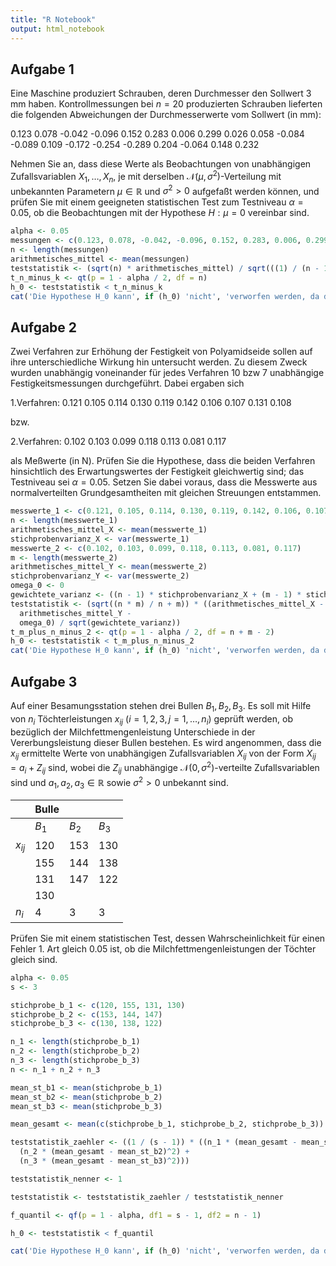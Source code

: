 ```yaml
---
title: "R Notebook"
output: html_notebook
---
```


## Aufgabe 1
Eine Maschine produziert Schrauben, deren Durchmesser den Sollwert 3 mm haben. Kontrollmessungen bei $n = 20$ produzierten Schrauben lieferten die folgenden Abweichungen der Durchmesserwerte vom Sollwert (in mm):

0.123 0.078 -0.042 -0.096 0.152 0.283 0.006 0.299 0.026 0.058 -0.084 -0.089 0.109 -0.172 -0.254 -0.289 0.204 -0.064 0.148 0.232

Nehmen Sie an, dass diese Werte als Beobachtungen von unabhängigen Zufallsvariablen $X_1, \ldots, X_n$, je mit derselben $\mathcal{N}(\mu, \sigma^2)$-Verteilung mit unbekannten Parametern $\mu\in\mathbb{R}$ und $\sigma^2 > 0$ aufgefaßt werden können, und prüfen Sie mit einem geeigneten statistischen Test zum Testniveau $\alpha = 0.05$, ob die Beobachtungen mit der Hypothese $H : \mu = 0$ vereinbar sind.
```r
alpha <- 0.05
messungen <- c(0.123, 0.078, -0.042, -0.096, 0.152, 0.283, 0.006, 0.299, 0.026, 0.058, -0.084, -0.089, 0.109, -0.172, -0.254, -0.289, 0.204, -0.064, 0.148, 0.232)
n <- length(messungen)
arithmetisches_mittel <- mean(messungen)
teststatistik <- (sqrt(n) * arithmetisches_mittel) / sqrt(((1) / (n - 1)) * sum((messungen - arithmetisches_mittel)^2))
t_n_minus_k <- qt(p = 1 - alpha / 2, df = n)
h_0 <- teststatistik < t_n_minus_k
cat('Die Hypothese H_0 kann', if (h_0) 'nicht', 'verworfen werden, da die Teststatistik T(X) =', teststatistik, if (h_0) 'kleiner' else 'groesser', 'als das 1-alpha Quantil der t-Verteilung =', t_n_minus_k, 'ist.')
```
## Aufgabe 2
Zwei Verfahren zur Erhöhung der Festigkeit von Polyamidseide sollen auf ihre unterschiedliche Wirkung hin untersucht werden. Zu diesem Zweck wurden unabhängig voneinander für jedes Verfahren 10 bzw 7 unabhängige Festigkeitsmessungen durchgeführt. Dabei ergaben sich

1.Verfahren: 0.121 0.105 0.114 0.130 0.119 0.142 0.106 0.107 0.131 0.108

bzw.

2.Verfahren: 0.102 0.103 0.099 0.118 0.113 0.081 0.117

als Meßwerte (in N). Prüfen Sie die Hypothese, dass die beiden Verfahren hinsichtlich des Erwartungswertes der Festigkeit gleichwertig sind; das Testniveau sei $\alpha = 0.05$. Setzen Sie
dabei voraus, dass die Messwerte aus normalverteilten Grundgesamtheiten mit gleichen Streuungen entstammen.
```r
messwerte_1 <- c(0.121, 0.105, 0.114, 0.130, 0.119, 0.142, 0.106, 0.107, 0.131, 0.108)
n <- length(messwerte_1)
arithmetisches_mittel_X <- mean(messwerte_1)
stichprobenvarianz_X <- var(messwerte_1)
messwerte_2 <- c(0.102, 0.103, 0.099, 0.118, 0.113, 0.081, 0.117)
m <- length(messwerte_2)
arithmetisches_mittel_Y <- mean(messwerte_2)
stichprobenvarianz_Y <- var(messwerte_2)
omega_0 <- 0
gewichtete_varianz <- ((n - 1) * stichprobenvarianz_X + (m - 1) * stichprobenvarianz_Y) / (n + m - 2)
teststatistik <- (sqrt((n * m) / n + m)) * ((arithmetisches_mittel_X -
  arithmetisches_mittel_Y -
  omega_0) / sqrt(gewichtete_varianz))
t_m_plus_n_minus_2 <- qt(p = 1 - alpha / 2, df = n + m - 2)
h_0 <- teststatistik < t_m_plus_n_minus_2
cat('Die Hypothese H_0 kann', if (h_0) 'nicht', 'verworfen werden, da die Teststatistik T(X) =', teststatistik, if (h_0) 'kleiner' else 'groesser', 'als das 1-alpha Quantil der t-Verteilung =', t_m_plus_n_minus_2, 'ist.')
```
## Aufgabe 3
Auf einer Besamungsstation stehen drei Bullen $B_1, B_2, B_3$.
Es soll mit Hilfe von $n_i$ Töchterleistungen $x_{ij}$ $(i = 1, 2, 3, j = 1, \ldots, n_i)$ geprüft werden, ob bezüglich der Milchfettmengenleistung Unterschiede in der Vererbungsleistung dieser Bullen bestehen.
Es wird angenommen, dass die $x_{ij}$ ermittelte Werte von unabhängigen Zufallsvariablen $X_{ij}$ von der Form $X_{ij} = a_i +Z_{ij}$ sind, wobei die $Z_{ij}$ unabhängige $\mathcal{N}(0, \sigma^2)$-verteilte Zufallsvariablen sind und $a_1, a_2, a_3 \in\mathbb{R}$ sowie $\sigma^2 > 0$ unbekannt sind.

|          | Bulle |       |       |
|----------|-------|-------|-------|
|          | $B_1$ | $B_2$ | $B_3$ |
| $x_{ij}$ | 120   | 153   | 130   |
|          | 155   | 144   | 138   |
|          | 131   | 147   | 122   |
|          | 130   |       |       |
| $n_i$    | 4     | 3     | 3     |

Prüfen Sie mit einem statistischen Test, dessen Wahrscheinlichkeit für einen Fehler 1. Art gleich 0.05 ist, ob die Milchfettmengenleistungen der Töchter gleich sind.
```r
alpha <- 0.05
s <- 3

stichprobe_b_1 <- c(120, 155, 131, 130)
stichprobe_b_2 <- c(153, 144, 147)
stichprobe_b_3 <- c(130, 138, 122)

n_1 <- length(stichprobe_b_1)
n_2 <- length(stichprobe_b_2)
n_3 <- length(stichprobe_b_3)
n <- n_1 + n_2 + n_3

mean_st_b1 <- mean(stichprobe_b_1)
mean_st_b2 <- mean(stichprobe_b_2)
mean_st_b3 <- mean(stichprobe_b_3)

mean_gesamt <- mean(c(stichprobe_b_1, stichprobe_b_2, stichprobe_b_3))

teststatistik_zaehler <- ((1 / (s - 1)) * ((n_1 * (mean_gesamt - mean_st_b1)^2) +
  (n_2 * (mean_gesamt - mean_st_b2)^2) +
  (n_3 * (mean_gesamt - mean_st_b3)^2)))

teststatistik_nenner <- 1

teststatistik <- teststatistik_zaehler / teststatistik_nenner

f_quantil <- qf(p = 1 - alpha, df1 = s - 1, df2 = n - 1)

h_0 <- teststatistik < f_quantil

cat('Die Hypothese H_0 kann', if (h_0) 'nicht', 'verworfen werden, da die Teststatistik T(X) =', teststatistik, if (h_0) 'kleiner' else 'groesser', 'als das 1-alpha Quantil der F-Verteilung =', f_quantil, 'ist.')
```
